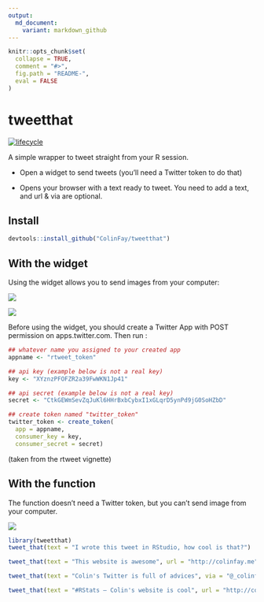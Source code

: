 ```yaml
---
output:
  md_document:
    variant: markdown_github
---
```


<!-- README.md is generated from README.Rmd. Please edit that file -->

```r
knitr::opts_chunk$set(
  collapse = TRUE,
  comment = "#>",
  fig.path = "README-", 
  eval = FALSE
)
```

# tweetthat

  [![lifecycle](https://img.shields.io/badge/lifecycle-experimental-orange.svg)](https://img.shields.io/badge/lifecycle-experimental-orange.svg)


A simple wrapper to tweet straight from your R session. 

+ Open a widget to send tweets (you'll need a Twitter token to do that)

+ Opens your browser with a text ready to tweet. You need to add a text, and url & via are optional. 

## Install 

```r
devtools::install_github("ColinFay/tweetthat")
```

## With the widget

Using the widget allows you to send images from your computer: 

![](gifs/widget_1.png)

![](gifs/widget_full.png)

Before using the widget, you should create a Twitter App with POST permission on apps.twitter.com. Then run : 

```r
## whatever name you assigned to your created app
appname <- "rtweet_token"

## api key (example below is not a real key)
key <- "XYznzPFOFZR2a39FwWKN1Jp41"

## api secret (example below is not a real key)
secret <- "CtkGEWmSevZqJuKl6HHrBxbCybxI1xGLqrD5ynPd9jG0SoHZbD"

## create token named "twitter_token"
twitter_token <- create_token(
  app = appname,
  consumer_key = key,
  consumer_secret = secret)
```

(taken from the rtweet vignette)

## With the function

The function doesn't need a Twitter token, but you can't send image from your computer.

![](gifs/tweet_that.gif)

```r
library(tweetthat)
tweet_that(text = "I wrote this tweet in RStudio, how cool is that?")
```

```r
tweet_that(text = "This website is awesome", url = "http://colinfay.me")
```

```r
tweet_that(text = "Colin's Twitter is full of advices", via = "@_colinfay")
```

```r
tweet_that(text = "#RStats — Colin's website is cool", url = "http://colinfay.me", via = "@_colinfay")
```

